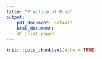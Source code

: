 ```yaml
---
title: "Practice of R.md"
output: 
    pdf_document: default
    html_document:
    df_print:paged
---
```


```r
knitr::opts_chunk$set(echo = TRUE)
```

